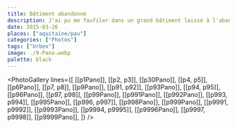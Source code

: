 ```yaml
---
title: Bâtiment abandonné
description: J'ai pu me faufiler dans un grand bâtiment laissé à l'abandon. Chaque étage était teinté d'une ambiance différente.
date: 2015-03-26
places: ["aquitaine/pau"]
categories: ["Photos"]
tags: ["Urbex"]
image: ./9-Pano.webp
palette: black
---
```



<PhotoGallery
	lines={[
		[[p1Pano]],
		[[p2, p3]],
		[[p30Pano]],
		[[p4, p5]],
		[[p6Pano]],
		[[p7, p8]],
		[[p9Pano]],
		[[p91, p92]],
		[[p93Pano]],
		[[p94, p95]],
		[[p96Pano]],
		[[p97, p98]],
		[[p99Pano]],
		[[p991Pano]],
		[[p992Pano]],
		[[p993, p994]],
		[[p995Pano]],
		[[p996, p997]],
		[[p998Pano]],
		[[p999Pano]],
		[[p9991, p9992]],
		[[p9993Pano]],
		[[p9994, p9995]],
		[[p9996Pano]],
		[[p9997, p9998]],
		[[p9999Pano]],
	]}
/>
